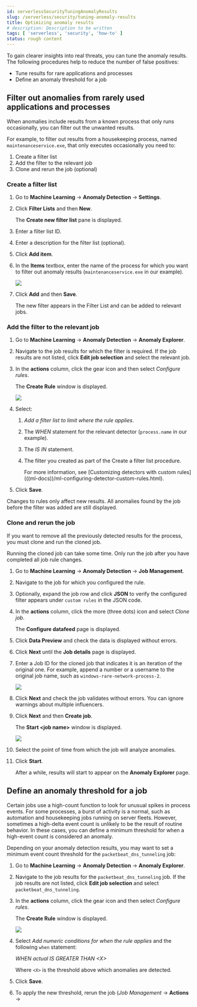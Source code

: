 ```yaml
---
id: serverlessSecurityTuningAnomalyResults
slug: /serverless/security/tuning-anomaly-results
title: Optimizing anomaly results
# description: Description to be written
tags: [ 'serverless', 'security', 'how-to' ]
status: rough content
---
```


<div id="tuning-anomaly-results"></div>

To gain clearer insights into real threats, you can tune the anomaly results. The following procedures help to reduce the number of false positives: 

* <DocLink id="serverlessSecurityTuningAnomalyResults" section="filter-out-anomalies-from-rarely-used-applications-and-processes">Tune results for rare applications and processes</DocLink>
* <DocLink id="serverlessSecurityTuningAnomalyResults" section="define-an-anomaly-threshold-for-a-job">Define an anomaly threshold for a job</DocLink>

<div id="rarely-used-processes"></div>

## Filter out anomalies from rarely used applications and processes

When anomalies include results from a known process that only runs occasionally,
you can filter out the unwanted results.

For example, to filter out results from a housekeeping process, named
`maintenanceservice.exe`, that only executes occasionally you need to:

1. <DocLink id="serverlessSecurityTuningAnomalyResults" section="create-a-filter-list">Create a filter list</DocLink>
1. <DocLink id="serverlessSecurityTuningAnomalyResults" section="add-the-filter-to-the-relevant-job">Add the filter to the relevant job</DocLink>
1. <DocLink id="serverlessSecurityTuningAnomalyResults" section="clone-and-rerun-the-job">Clone and rerun the job</DocLink> (optional)

<div id="create-fiter-list"></div>

### Create a filter list

1. Go to **Machine Learning** -> **Anomaly Detection** -> **Settings**.
1. Click **Filter Lists** and then **New**.

    The **Create new filter list** pane is displayed.

1. Enter a filter list ID.
1. Enter a description for the filter list (optional).
1. Click **Add item**.
1. In the **Items** textbox, enter the name of the process for which you want to
    filter out anomaly results (`maintenanceservice.exe` in our example).

    ![](../images/tuning-anomaly-results/-detections-machine-learning-filter-add-item.png)

1. Click **Add** and then **Save**.

    The new filter appears in the Filter List and can be added to relevant jobs.

<div id="add-job-filter"></div>

### Add the filter to the relevant job

1. Go to **Machine Learning** -> **Anomaly Detection** -> **Anomaly Explorer**.
1. Navigate to the job results for which the filter is required. If the job results
    are not listed, click **Edit job selection** and select the relevant job.

1. In the **actions** column, click the gear icon and then select _Configure rules_.

    The **Create Rule** window is displayed.

    ![](../images/tuning-anomaly-results/-detections-machine-learning-rule-scope.png)

1. Select:
    1. _Add a filter list to limit where the rule applies_.
    1. The _WHEN_ statement for the relevant detector (`process.name` in our
        example).

    1. The _IS IN_ statement.
    1. The filter you created as part of the <DocLink id="serverlessSecurityTuningAnomalyResults" section="create-a-filter-list">Create a filter list</DocLink> procedure.

        <DocCallOut title="Tip">
        For more information, see
        [Customizing detectors with custom rules](((ml-docs))/ml-configuring-detector-custom-rules.html).
        </DocCallOut>

1. Click **Save**.

<DocCallOut title="Note">
Changes to rules only affect new results. All anomalies found by the job
before the filter was added are still displayed.
</DocCallOut>

<div id="clone-job"></div>

### Clone and rerun the job

If you want to remove all the previously detected results for the process, you
must clone and run the cloned job.

<DocCallOut title="Important" color="warning">
Running the cloned job can take some time. Only run the job after you
have completed all job rule changes.
</DocCallOut>

1. Go to **Machine Learning** -> **Anomaly Detection** -> **Job Management**.
1. Navigate to the job for which you configured the rule.
1. Optionally, expand the job row and click **JSON** to verify the configured filter
    appears under `custom rules` in the JSON code.

1. In the **actions** column, click the more (three dots) icon and select _Clone job_.

    The **Configure datafeed** page is displayed.

1. Click **Data Preview** and check the data is displayed without errors.
1. Click **Next** until the **Job details** page is displayed.
1. Enter a Job ID for the cloned job that indicates it is an iteration of the
    original one. For example, append a number or a username to the original job
    name, such as `windows-rare-network-process-2`.

    ![](../images/tuning-anomaly-results/-detections-machine-learning-cloned-job-details.png)

1. Click **Next** and check the job validates without errors. You can ignore
    warnings about multiple influencers.

1. Click **Next** and then **Create job**.

    The **Start \<job name>** window is displayed.

    ![](../images/tuning-anomaly-results/-detections-machine-learning-start-job-window.png)

1. Select the point of time from which the job will analyze anomalies.
1. Click **Start**.

    After a while, results will start to appear on the **Anomaly Explorer** page.

<div id="define-rule-threshold"></div>

## Define an anomaly threshold for a job

Certain jobs use a high-count function to look for unusual spikes in 
process events. For some processes, a burst of activity is a normal, such as
automation and housekeeping jobs running on server fleets. However, sometimes a
high-delta event count is unlikely to be the result of routine behavior. In
these cases, you can define a minimum threshold for when a high-event count is
considered an anomaly.

Depending on your anomaly detection results, you may want to set a 
minimum event count threshold for the `packetbeat_dns_tunneling` job:

1. Go to **Machine Learning** -> **Anomaly Detection** -> **Anomaly Explorer**.
1. Navigate to the job results for the `packetbeat_dns_tunneling` job. If the 
    job results are not listed, click **Edit job selection** and select 
    `packetbeat_dns_tunneling`.

1. In the **actions** column, click the gear icon and then select
    _Configure rules_.

    The **Create Rule** window is displayed.

    ![](../images/tuning-anomaly-results/-detections-machine-learning-ml-rule-threshold.png)

1. Select _Add numeric conditions for when the rule applies_ and the following 
    `when` statement:

    _WHEN actual IS GREATER THAN \<X>_

    Where `<X>` is the threshold above which anomalies are detected.

1. Click **Save**.
1. To apply the new threshold, rerun the job (*Job Management* -> **Actions** ->

